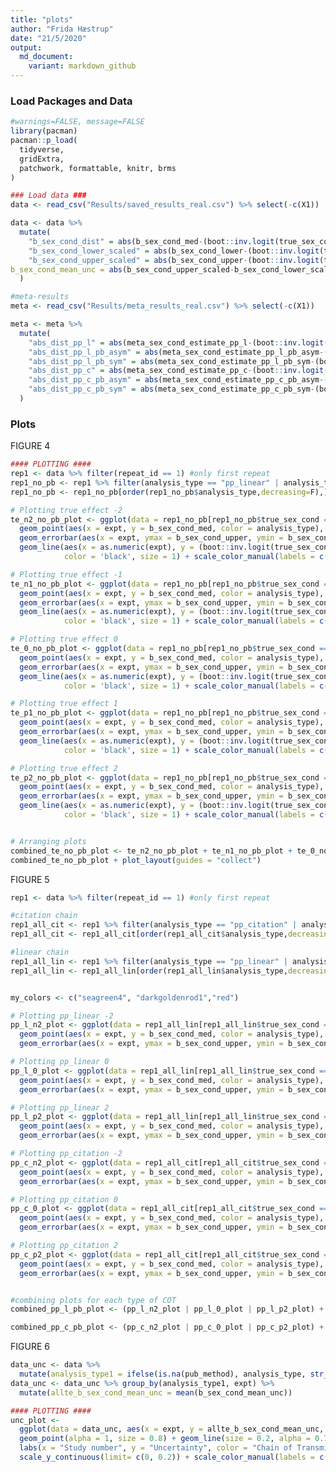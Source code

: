 ```yaml
---
title: "plots"
author: "Frida Hæstrup"
date: "21/5/2020"
output: 
  md_document:
    variant: markdown_github
---
```


### Load Packages and Data   
```r
#warnings=FALSE, message=FALSE
library(pacman)
pacman::p_load(
  tidyverse,
  gridExtra,
  patchwork, formattable, knitr, brms
)

### Load data ###
data <- read_csv("Results/saved_results_real.csv") %>% select(-c(X1))  

data <- data %>% 
  mutate(
    "b_sex_cond_dist" = abs(b_sex_cond_med-(boot::inv.logit(true_sex_cond)-boot::inv.logit(true_base))),
    "b_sex_cond_lower_scaled" = abs(b_sex_cond_lower-(boot::inv.logit(true_sex_cond)-boot::inv.logit(true_base))),
    "b_sex_cond_upper_scaled" = abs(b_sex_cond_upper-(boot::inv.logit(true_sex_cond)-boot::inv.logit(true_base))),
b_sex_cond_mean_unc = abs(b_sex_cond_upper_scaled-b_sex_cond_lower_scaled)
  )

#meta-results
meta <- read_csv("Results/meta_results_real.csv") %>% select(-c(X1))  

meta <- meta %>% 
  mutate(
    "abs_dist_pp_l" = abs(meta_sex_cond_estimate_pp_l-(boot::inv.logit(meta_true_sex_cond)-boot::inv.logit(meta_true_base))),
    "abs_dist_pp_l_pb_asym" = abs(meta_sex_cond_estimate_pp_l_pb_asym-(boot::inv.logit(meta_true_sex_cond)-boot::inv.logit(meta_true_base))),
    "abs_dist_pp_l_pb_sym" = abs(meta_sex_cond_estimate_pp_l_pb_sym-(boot::inv.logit(meta_true_sex_cond)-boot::inv.logit(meta_true_base))),
    "abs_dist_pp_c" = abs(meta_sex_cond_estimate_pp_c-(boot::inv.logit(meta_true_sex_cond)-boot::inv.logit(meta_true_base))),
    "abs_dist_pp_c_pb_asym" = abs(meta_sex_cond_estimate_pp_c_pb_asym-(boot::inv.logit(meta_true_sex_cond)-boot::inv.logit(meta_true_base))),
    "abs_dist_pp_c_pb_sym" = abs(meta_sex_cond_estimate_pp_c_pb_sym-(boot::inv.logit(meta_true_sex_cond)-boot::inv.logit(meta_true_base)))
  )
```


### Plots  

FIGURE 4
```r
#### PLOTTING ####
rep1 <- data %>% filter(repeat_id == 1) #only first repeat
rep1_no_pb <- rep1 %>% filter(analysis_type == "pp_linear" | analysis_type == "pp_citation") #without pb
rep1_no_pb <- rep1_no_pb[order(rep1_no_pb$analysis_type,decreasing=F),] #fix order for plotting

# Plotting true effect -2
te_n2_no_pb_plot <- ggplot(data = rep1_no_pb[rep1_no_pb$true_sex_cond == -2,]) + 
  geom_point(aes(x = expt, y = b_sex_cond_med, color = analysis_type), size = 1) +
  geom_errorbar(aes(x = expt, ymax = b_sex_cond_upper, ymin = b_sex_cond_lower, color = analysis_type, width = 1), alpha = 0.5, size = 0.8) +
  geom_line(aes(x = as.numeric(expt), y = (boot::inv.logit(true_sex_cond) - boot::inv.logit(true_base))), 
            color = 'black', size = 1) + scale_color_manual(labels = c("Citation", "Linear"), values=c("goldenrod2", "seagreen4", "red", "blue")) + scale_y_continuous(limit= c(-0.7307971, -0.0307971)) + labs(x = "Study number", y = "Interaction Estimate", color = "Chain of Transmission") + theme(axis.title=element_text(family = "serif", size=8), text = element_text(family = "serif"), panel.background = element_rect(fill = "white"), panel.grid = element_line(colour = "grey90")) 

# Plotting true effect -1
te_n1_no_pb_plot <- ggplot(data = rep1_no_pb[rep1_no_pb$true_sex_cond == -1,]) + 
  geom_point(aes(x = expt, y = b_sex_cond_med, color = analysis_type), size = 1) +
  geom_errorbar(aes(x = expt, ymax = b_sex_cond_upper, ymin = b_sex_cond_lower, color = analysis_type, width = 1), alpha = 0.5, size = 0.8) +
  geom_line(aes(x = as.numeric(expt), y = (boot::inv.logit(true_sex_cond) - boot::inv.logit(true_base))), 
            color = 'black', size = 1) + scale_color_manual(labels = c("Citation", "Linear"), values=c("goldenrod2", "seagreen4", "red", "blue")) + scale_y_continuous(limit= c(-0.5810586, 0.1189414)) + labs(x = "Study number", y = "Interaction Estimate", color = "Chain of Transmission") + theme(axis.title=element_text(family = "serif", size=8), text = element_text(family = "serif"), panel.background = element_rect(fill = "white"), panel.grid = element_line(colour = "grey90")) 

# Plotting true effect 0
te_0_no_pb_plot <- ggplot(data = rep1_no_pb[rep1_no_pb$true_sex_cond == 0,]) + 
  geom_point(aes(x = expt, y = b_sex_cond_med, color = analysis_type), size = 1) +
  geom_errorbar(aes(x = expt, ymax = b_sex_cond_upper, ymin = b_sex_cond_lower, color = analysis_type, width = 1), alpha = 0.5, size = 0.8) +
  geom_line(aes(x = as.numeric(expt), y = (boot::inv.logit(true_sex_cond) - boot::inv.logit(true_base))), 
            color = 'black', size = 1) + scale_color_manual(labels = c("Citation", "Linear"), values=c("goldenrod2", "seagreen4", "red", "blue")) + scale_y_continuous(limit= c(-0.35, 0.35)) + labs(x = "Study number", y = "Interaction Estimate", color = "Chain of Transmission") + theme(axis.title=element_text(family = "serif", size=8), text = element_text(family = "serif"), panel.background = element_rect(fill = "white"), panel.grid = element_line(colour = "grey90")) 

# Plotting true effect 1
te_p1_no_pb_plot <- ggplot(data = rep1_no_pb[rep1_no_pb$true_sex_cond == 1,]) + 
  geom_point(aes(x = expt, y = b_sex_cond_med, color = analysis_type), size = 1) +
  geom_errorbar(aes(x = expt, ymax = b_sex_cond_upper, ymin = b_sex_cond_lower, color = analysis_type, width = 1), alpha = 0.5, size = 0.8) +
  geom_line(aes(x = as.numeric(expt), y = (boot::inv.logit(true_sex_cond) - boot::inv.logit(true_base))), 
            color = 'black', size = 1) + scale_color_manual(labels = c("Citation", "Linear"), values=c("goldenrod2", "seagreen4", "red", "blue")) + scale_y_continuous(limit= c(-0.1189414, 0.5810586)) + labs(x = "Study number", y = "Interaction Estimate", color = "Chain of Transmission") + theme(axis.title=element_text(family = "serif", size=8), text = element_text(family = "serif"), panel.background = element_rect(fill = "white"), panel.grid = element_line(colour = "grey90")) 

# Plotting true effect 2
te_p2_no_pb_plot <- ggplot(data = rep1_no_pb[rep1_no_pb$true_sex_cond == 2,]) + 
  geom_point(aes(x = expt, y = b_sex_cond_med, color = analysis_type), size = 1) +
  geom_errorbar(aes(x = expt, ymax = b_sex_cond_upper, ymin = b_sex_cond_lower, color = analysis_type, width = 1), alpha = 0.5, size = 0.8) +
  geom_line(aes(x = as.numeric(expt), y = (boot::inv.logit(true_sex_cond) - boot::inv.logit(true_base))), 
            color = 'black', size = 1) + scale_color_manual(labels = c("Citation", "Linear"), values=c("goldenrod2", "seagreen4", "red", "blue")) + scale_y_continuous(limit= c(0.0307971, 0.7307971)) + labs(x = "Study number", y = "Interaction Estimate", color = "Chain of Transmission") + theme(axis.title=element_text(family = "serif", size=8), text = element_text(family = "serif"), panel.background = element_rect(fill = "white"), panel.grid = element_line(colour = "grey90")) 


# Arranging plots
combined_te_no_pb_plot <- te_n2_no_pb_plot + te_n1_no_pb_plot + te_0_no_pb_plot + te_p1_no_pb_plot + te_p2_no_pb_plot + plot_annotation(tag_levels = "A") & theme(legend.position = "bottom")
combined_te_no_pb_plot + plot_layout(guides = "collect")


```


FIGURE 5
```r
rep1 <- data %>% filter(repeat_id == 1) #only first repeat

#citation chain
rep1_all_cit <- rep1 %>% filter(analysis_type == "pp_citation" | analysis_type == "pp_citation_pb_asym" | analysis_type == "pp_citation_pb_sym")
rep1_all_cit <- rep1_all_cit[order(rep1_all_cit$analysis_type,decreasing=TRUE),] #fix order for plotting

#linear chain
rep1_all_lin <- rep1 %>% filter(analysis_type == "pp_linear" | analysis_type == "pp_linear_pb_asym" | analysis_type == "pp_linear_pb_sym")
rep1_all_lin <- rep1_all_lin[order(rep1_all_lin$analysis_type,decreasing=TRUE),]


my_colors <- c("seagreen4", "darkgoldenrod1","red")

# Plotting pp_linear -2 
pp_l_n2_plot <- ggplot(data = rep1_all_lin[rep1_all_lin$true_sex_cond == -2,]) + 
  geom_point(aes(x = expt, y = b_sex_cond_med, color = analysis_type), size = 1, position = "jitter") +
  geom_errorbar(aes(x = expt, ymax = b_sex_cond_upper, ymin = b_sex_cond_lower, color = analysis_type, width = 1), alpha = 1, size = 0.5) + geom_line(aes(x = as.numeric(expt), y = (boot::inv.logit(true_sex_cond) - boot::inv.logit(true_base))), color = 'black', size = 1) + scale_color_manual(values=my_colors) + scale_y_continuous(limit= c(-0.7307971, -0.0307971)) + labs(x = "Study number", y = "Interaction estimate", color = "Analysis type") + theme(axis.title=element_text(family="serif", size=8), text=element_text(family="serif"), panel.background = element_rect(fill = "white"), panel.grid = element_line(colour = "grey90"), legend.position = "bottom") 

# Plotting pp_linear 0
pp_l_0_plot <- ggplot(data = rep1_all_lin[rep1_all_lin$true_sex_cond == 0,]) + 
  geom_point(aes(x = expt, y = b_sex_cond_med, color = analysis_type), size = 1, position = "jitter") +
  geom_errorbar(aes(x = expt, ymax = b_sex_cond_upper, ymin = b_sex_cond_lower, color = analysis_type, width = 1), alpha = 1, size = 0.5) + geom_line(aes(x = as.numeric(expt), y = (boot::inv.logit(true_sex_cond) - boot::inv.logit(true_base))), color = 'black', size = 1) + scale_color_manual(values=my_colors) + scale_y_continuous(limit= c(-0.3, 0.3)) + labs(x = "Study number", y = "Interaction estimate", color = "Analysis type") + theme(axis.title=element_text(family="serif", size=8), text=element_text(family="serif"), panel.background = element_rect(fill = "white"), panel.grid = element_line(colour = "grey90"), legend.position = "bottom") 

# Plotting pp_linear 2
pp_l_p2_plot <- ggplot(data = rep1_all_lin[rep1_all_lin$true_sex_cond == 2,]) + 
  geom_point(aes(x = expt, y = b_sex_cond_med, color = analysis_type), size = 1, position = "jitter") +
  geom_errorbar(aes(x = expt, ymax = b_sex_cond_upper, ymin = b_sex_cond_lower, color = analysis_type, width = 1), alpha = 1, size = 0.5) + geom_line(aes(x = as.numeric(expt), y = (boot::inv.logit(true_sex_cond) - boot::inv.logit(true_base))), color = 'black', size = 1) + scale_color_manual(values=my_colors) + scale_y_continuous(limit= c(0.0307971, 0.7307971)) + labs(x = "Study number", y = "Interaction estimate", color = "Analysis type") + theme(axis.title=element_text(family="serif", size=8), text=element_text(family="serif"), panel.background = element_rect(fill = "white"), panel.grid = element_line(colour = "grey90"), legend.position = "bottom") 

# Plotting pp_citation -2
pp_c_n2_plot <- ggplot(data = rep1_all_cit[rep1_all_cit$true_sex_cond == -2,]) + 
  geom_point(aes(x = expt, y = b_sex_cond_med, color = analysis_type), size = 1, position = "jitter") +
  geom_errorbar(aes(x = expt, ymax = b_sex_cond_upper, ymin = b_sex_cond_lower, color = analysis_type, width = 1), alpha = 1, size = 0.5) + geom_line(aes(x = as.numeric(expt), y = (boot::inv.logit(true_sex_cond) - boot::inv.logit(true_base))), color = 'black', size = 1) + scale_color_manual(labels = c("None", "Asymmetric", "Symmetric"), values=my_colors) + scale_y_continuous(limit= c(-0.7307971, -0.0307971)) + labs(x = "Study number", y = "Interaction estimate", color = "Publication Bias") + theme(axis.title=element_text(family="serif", size=8), text=element_text(family="serif"), panel.background = element_rect(fill = "white"), panel.grid = element_line(colour = "grey90"), legend.position = "bottom") 

# Plotting pp_citation 0
pp_c_0_plot <- ggplot(data = rep1_all_cit[rep1_all_cit$true_sex_cond == 0,]) + 
  geom_point(aes(x = expt, y = b_sex_cond_med, color = analysis_type), size = 1, position = "jitter") +
  geom_errorbar(aes(x = expt, ymax = b_sex_cond_upper, ymin = b_sex_cond_lower, color = analysis_type, width = 1), alpha = 1, size = 0.5) + geom_line(aes(x = as.numeric(expt), y = (boot::inv.logit(true_sex_cond) - boot::inv.logit(true_base))), color = 'black', size = 1) + scale_color_manual(labels = c("None", "Asymmetric", "Symmetric"), values=my_colors) + scale_y_continuous(limit= c(-0.3, 0.3)) + labs(x = "Study number", y = "Interaction estimate", color = "Publication Bias") + theme(axis.title=element_text(family="serif", size=8), text=element_text(family="serif"), panel.background = element_rect(fill = "white"), panel.grid = element_line(colour = "grey90"), legend.position = "bottom") 

# Plotting pp_citation 2
pp_c_p2_plot <- ggplot(data = rep1_all_cit[rep1_all_cit$true_sex_cond == 2,]) + 
  geom_point(aes(x = expt, y = b_sex_cond_med, color = analysis_type), size = 1, position = "jitter") +
  geom_errorbar(aes(x = expt, ymax = b_sex_cond_upper, ymin = b_sex_cond_lower, color = analysis_type, width = 1), alpha = 1, size = 0.5) + geom_line(aes(x = as.numeric(expt), y = (boot::inv.logit(true_sex_cond) - boot::inv.logit(true_base))), color = 'black', size = 1) + scale_color_manual(labels = c("None", "Asymmetric", "Symmetric"), values=my_colors) + scale_y_continuous(limit= c(0.0307971,  0.7307971)) + labs(x = "Study number", y = "Interaction estimate", color = "Publication Bias") + theme(axis.title=element_text(family="serif", size=8), text=element_text(family="serif"), panel.background = element_rect(fill = "white"), panel.grid = element_line(colour = "grey90"), legend.position = "bottom") 


#combining plots for each type of COT
combined_pp_l_pb_plot <- (pp_l_n2_plot | pp_l_0_plot | pp_l_p2_plot) + plot_layout(guides = "collect") +   plot_annotation(title = "Linear", tag_levels = "A", theme = theme(legend.position = "bottom", plot.title = element_text(family = "serif", size = 12)))

combined_pp_c_pb_plot <- (pp_c_n2_plot | pp_c_0_plot | pp_c_p2_plot) + plot_layout(guides = "collect") + plot_annotation(title = "Citation", tag_levels = "A", theme = theme(legend.position = "bottom", plot.title = element_text(family = "serif", size = 12)))

```


FIGURE 6
```r
data_unc <- data %>% 
  mutate(analysis_type1 = ifelse(is.na(pub_method), analysis_type, str_extract(analysis_type, "[a-z]+_[a-z]+_[a-z]+")))
data_unc <- data_unc %>% group_by(analysis_type1, expt) %>% 
  mutate(allte_b_sex_cond_mean_unc = mean(b_sex_cond_mean_unc))

#### PLOTTING ####
unc_plot <- 
  ggplot(data = data_unc, aes(x = expt, y = allte_b_sex_cond_mean_unc, color=analysis_type1), size = 1) +
  geom_point(alpha = 1, size = 0.8) + geom_line(size = 0.2, alpha = 0.7) +
  labs(x = "Study number", y = "Uncertainty", color = "Chain of Transmission")  + 
  scale_y_continuous(limit= c(0, 0.2)) + scale_color_manual(labels = c("Citation", "Citation with PB", "Linear", "Linear with PB"), values=c("lightsalmon", "red3", "palegreen2", "seagreen4")) + theme(axis.title=element_text(family="serif", size=10), text=element_text(family="serif", size = 10), panel.background = element_rect(fill = "white"), panel.grid = element_line(colour = "grey90"), legend.position = "bottom") 
```

